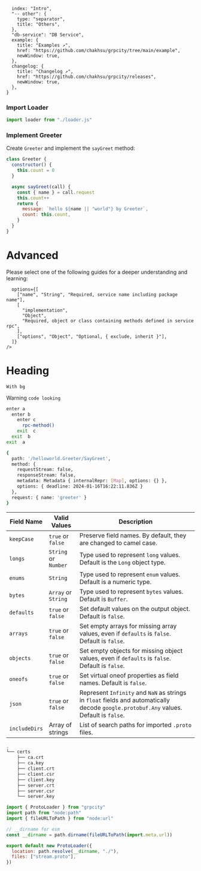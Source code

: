 

```export default {
  index: "Intro",
  "-- other": {
    type: "separator",
    title: "Others",
  },
  "db-service": "DB Service",
  example: {
    title: "Examples ↗",
    href: "https://github.com/chakhsu/grpcity/tree/main/example",
    newWindow: true,
  },
  changelog: {
    title: "Changelog ↗",
    href: "https://github.com/chakhsu/grpcity/releases",
    newWindow: true,
  },
}
```

<Steps>

### Import Loader

```js filename="./server.js"
import loader from "./loader.js"
```

### Implement Greeter

Create `Greeter` and implement the `sayGreet` method:

```js filename="./server.js"
class Greeter {
  constructor() {
    this.count = 0
  }

  async sayGreet(call) {
    const { name } = call.request
    this.count++
    return {
      message: `hello ${name || "world"} by Greeter`,
      count: this.count,
    }
  }
}
```

</Steps>

# Advanced

Please select one of the following guides for a deeper understanding and learning:

<Cards>
  <Cards.Card title="Client Middleware →" href="#" />
  <Cards.Card title="Server Middleware →" href="#" />
  <Cards.Card title="gRPC Reflection →" href="#" />
  <Cards.Card title="Handle Proto →" href="#" />
</Cards>

```<OptionTable
  options={[
    ["name", "String", "Required, service name including package name"],
    [
      "implementation",
      "Object",
      "Required, object or class containing methods defined in service rpc",
    ],
    ["options", "Object", "Optional, { exclude, inherit }"],
  ]}
/>
```

# Heading

`With bg`

<Callout type="warning">Warning `code looking`</Callout>

```bash
enter a
  enter b
    enter c
      rpc-method()
    exit  c
  exit  b
exit  a
```

```bash filename="Terminal"
{
  path: '/helloworld.Greeter/SayGreet',
  method: {
    requestStream: false,
    responseStream: false,
    metadata: Metadata { internalRepr: [Map], options: {} },
    options: { deadline: 2024-01-16T16:22:11.836Z }
  },
  request: { name: 'greeter' }
}
```

| Field Name    | Valid Values         | Description                                                                                                                            |
| ------------- | -------------------- | -------------------------------------------------------------------------------------------------------------------------------------- |
| `keepCase`    | `true` or `false`    | Preserve field names. By default, they are changed to camel case.                                                                      |
| `longs`       | `String` or `Number` | Type used to represent `long` values. Default is the `Long` object type.                                                               |
| `enums`       | `String`             | Type used to represent `enum` values. Default is a numeric type.                                                                       |
| `bytes`       | `Array` or `String`  | Type used to represent `bytes` values. Default is `Buffer`.                                                                            |
| `defaults`    | `true` or `false`    | Set default values on the output object. Default is `false`.                                                                           |
| `arrays`      | `true` or `false`    | Set empty arrays for missing array values, even if `defaults` is `false`. Default is `false`.                                          |
| `objects`     | `true` or `false`    | Set empty objects for missing object values, even if `defaults` is `false`. Default is `false`.                                        |
| `oneofs`      | `true` or `false`    | Set virtual oneof properties as field names. Default is `false`.                                                                       |
| `json`        | `true` or `false`    | Represent `Infinity` and `NaN` as strings in `float` fields and automatically decode `google.protobuf.Any` values. Default is `false`. |
| `includeDirs` | Array of strings     | List of search paths for imported `.proto` files.                                                                                      |

```bash filename="Terminal" filename="Terminal"
.
└── certs
    ├── ca.crt
    ├── ca.key
    ├── client.crt
    ├── client.csr
    ├── client.key
    ├── server.crt
    ├── server.csr
    └── server.key
```

```javascript filename="./loader.js"
import { ProtoLoader } from "grpcity"
import path from "node:path"
import { fileURLToPath } from "node:url"

// __dirname for esm
const __dirname = path.dirname(fileURLToPath(import.meta.url))

export default new ProtoLoader({
  location: path.resolve(__dirname, "./"),
  files: ["stream.proto"],
})
```
